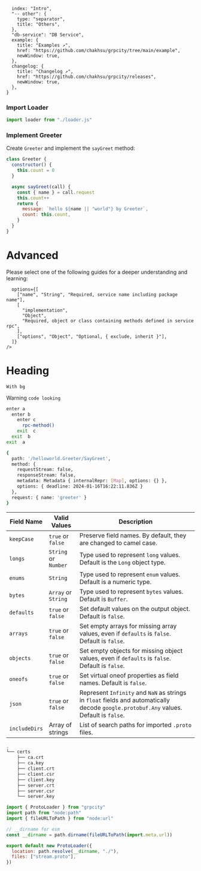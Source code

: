 

```export default {
  index: "Intro",
  "-- other": {
    type: "separator",
    title: "Others",
  },
  "db-service": "DB Service",
  example: {
    title: "Examples ↗",
    href: "https://github.com/chakhsu/grpcity/tree/main/example",
    newWindow: true,
  },
  changelog: {
    title: "Changelog ↗",
    href: "https://github.com/chakhsu/grpcity/releases",
    newWindow: true,
  },
}
```

<Steps>

### Import Loader

```js filename="./server.js"
import loader from "./loader.js"
```

### Implement Greeter

Create `Greeter` and implement the `sayGreet` method:

```js filename="./server.js"
class Greeter {
  constructor() {
    this.count = 0
  }

  async sayGreet(call) {
    const { name } = call.request
    this.count++
    return {
      message: `hello ${name || "world"} by Greeter`,
      count: this.count,
    }
  }
}
```

</Steps>

# Advanced

Please select one of the following guides for a deeper understanding and learning:

<Cards>
  <Cards.Card title="Client Middleware →" href="#" />
  <Cards.Card title="Server Middleware →" href="#" />
  <Cards.Card title="gRPC Reflection →" href="#" />
  <Cards.Card title="Handle Proto →" href="#" />
</Cards>

```<OptionTable
  options={[
    ["name", "String", "Required, service name including package name"],
    [
      "implementation",
      "Object",
      "Required, object or class containing methods defined in service rpc",
    ],
    ["options", "Object", "Optional, { exclude, inherit }"],
  ]}
/>
```

# Heading

`With bg`

<Callout type="warning">Warning `code looking`</Callout>

```bash
enter a
  enter b
    enter c
      rpc-method()
    exit  c
  exit  b
exit  a
```

```bash filename="Terminal"
{
  path: '/helloworld.Greeter/SayGreet',
  method: {
    requestStream: false,
    responseStream: false,
    metadata: Metadata { internalRepr: [Map], options: {} },
    options: { deadline: 2024-01-16T16:22:11.836Z }
  },
  request: { name: 'greeter' }
}
```

| Field Name    | Valid Values         | Description                                                                                                                            |
| ------------- | -------------------- | -------------------------------------------------------------------------------------------------------------------------------------- |
| `keepCase`    | `true` or `false`    | Preserve field names. By default, they are changed to camel case.                                                                      |
| `longs`       | `String` or `Number` | Type used to represent `long` values. Default is the `Long` object type.                                                               |
| `enums`       | `String`             | Type used to represent `enum` values. Default is a numeric type.                                                                       |
| `bytes`       | `Array` or `String`  | Type used to represent `bytes` values. Default is `Buffer`.                                                                            |
| `defaults`    | `true` or `false`    | Set default values on the output object. Default is `false`.                                                                           |
| `arrays`      | `true` or `false`    | Set empty arrays for missing array values, even if `defaults` is `false`. Default is `false`.                                          |
| `objects`     | `true` or `false`    | Set empty objects for missing object values, even if `defaults` is `false`. Default is `false`.                                        |
| `oneofs`      | `true` or `false`    | Set virtual oneof properties as field names. Default is `false`.                                                                       |
| `json`        | `true` or `false`    | Represent `Infinity` and `NaN` as strings in `float` fields and automatically decode `google.protobuf.Any` values. Default is `false`. |
| `includeDirs` | Array of strings     | List of search paths for imported `.proto` files.                                                                                      |

```bash filename="Terminal" filename="Terminal"
.
└── certs
    ├── ca.crt
    ├── ca.key
    ├── client.crt
    ├── client.csr
    ├── client.key
    ├── server.crt
    ├── server.csr
    └── server.key
```

```javascript filename="./loader.js"
import { ProtoLoader } from "grpcity"
import path from "node:path"
import { fileURLToPath } from "node:url"

// __dirname for esm
const __dirname = path.dirname(fileURLToPath(import.meta.url))

export default new ProtoLoader({
  location: path.resolve(__dirname, "./"),
  files: ["stream.proto"],
})
```
